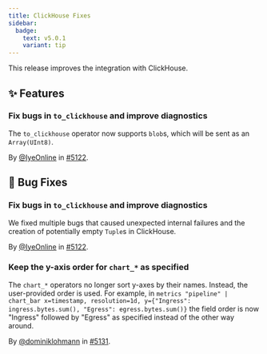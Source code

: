```yaml
---
title: ClickHouse Fixes
sidebar:
  badge:
    text: v5.0.1
    variant: tip
---
```


This release improves the integration with ClickHouse.

## ✨ Features

### Fix bugs in `to_clickhouse` and improve diagnostics

The `to_clickhouse` operator now supports `blob`s, which will be sent as an
`Array(UInt8)`.

By [@IyeOnline](https://github.com/IyeOnline) in [#5122](https://github.com/tenzir/tenzir/pull/5122).

## 🐛 Bug Fixes

### Fix bugs in `to_clickhouse` and improve diagnostics

We fixed multiple bugs that caused unexpected internal failures and the creation
of potentially empty `Tuple`s in ClickHouse.

By [@IyeOnline](https://github.com/IyeOnline) in [#5122](https://github.com/tenzir/tenzir/pull/5122).

### Keep the y-axis order for `chart_*` as specified

The `chart_*` operators no longer sort y-axes by their names. Instead, the
user-provided order is used. For example, in `metrics "pipeline" | chart_bar
x=timestamp, resolution=1d, y={"Ingress": ingress.bytes.sum(), "Egress":
egress.bytes.sum()}` the field order is now "Ingress" followed by "Egress"
as specified instead of the other way around.

By [@dominiklohmann](https://github.com/dominiklohmann) in [#5131](https://github.com/tenzir/tenzir/pull/5131).
